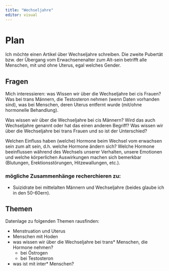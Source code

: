 ```yaml
---
title: "Wechseljahre"
editor: visual
---
```


# Plan

Ich möchte einen Artikel über Wechseljahre schreiben. Die zweite Pubertät bzw. der Übergang vom Erwachsenenalter zum Alt-sein betrifft alle Menschen, mit und ohne Uterus, egal welches Gender.

## Fragen

Mich interessieren: was Wissen wir über die Wechseljahre bei cis Frauen? Was bei trans Männern, die Testosteron nehmen (wenn Daten vorhanden sind), was bei Menschen, deren Uterus entfernt wurde (mit/ohne hormonelle Behandlung).

Was wissen wir über die Wechseljahre bei cis Männern? Wird das auch Wechseljahre genannt oder hat das einen anderen Begriff? Was wissen wir über die Wechseljahre bei trans Frauen und so ist der Unterschied?

Welchen Einfluss haben (welche) Hormone beim Wechsel vom erwachsen sein zum alt sein, d.h. welche Hormone ändern sich? Welche Hormone beeinflussen während des Wechsels unserer Verhalten, unsere Emotionen und welche körperlichen Auswirkungen machen sich bemerkbar (Blutungen, Erektionsstörungen, Hitzewallungen, etc.).

### mögliche Zusammenhänge recherchieren zu:

-   Suizidrate bei mittelalten Männern und Wechseljahre (beides glaube ich in den 50-60ern).

## Themen
Datenlage zu folgenden Themen rausfinden: 

-   Menstruation und Uterus
-   Menschen mit Hoden
-   was wissen wir über die Wechseljahre bei trans\* Menschen, die Hormone nehmen?
    -   bei Östrogen
    -   bei Testosteron
- was ist mit inter* Menschen?


